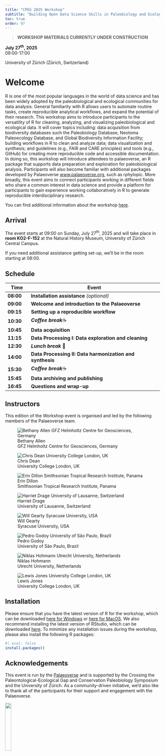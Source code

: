 ```yaml
---
title: "CPEG 2025 Workshop"
subtitle: "Building Open Data Science Skills in Paleobiology and Ecology"
toc: true
order: 97
---
```


> **WORKSHOP MATERIALS CURRENTLY UNDER CONSTRUCTION**

**July 27^th^, 2025**<br>
09:00-17:00

University of Zürich (Zürich, Switzerland)

# Welcome

R is one of the most popular languages in the world of data science and has been widely adopted by the paleobiological and ecological communities for data analysis. General familiarity with R allows users to automate routine tasks, create reproducible analytical workflows, and expand the potential of their research. This workshop aims to introduce participants to the versatility of R for cleaning, analyzing, and visualizing paleobiological and ecological data. It will cover topics including: data acquisition from biodiversity databases such the Paleobiology Database, Neotoma Paleoecology Database, and Global Biodiversity Information Facility; building workflows in R to clean and analyze data; data visualization and synthesis; and guidelines (e.g., FAIR and CARE principles) and tools (e.g., GitHub) for creating more reproducible code and accessible documentation. In doing so, this workshop will introduce attendees to palaeoverse, an R package that supports data preparation and exploration for paleobiological analysis. Participants will also become familiar with additional packages developed by Palaeoverse [www.palaeoverse.org](www.palaeoverse.org), such as rphylopic. More broadly, this event aims to connect participants working in different fields who share a common interest in data science and provide a platform for participants to gain experience working collaboratively in R to generate reproducible interdisciplinary research.

<p>You can find additional information about the workshop [here](https://www.cpeg-cpb25.uzh.ch/en/additional_activities/workshop_1.html).</p>

## Arrival

<p>The event starts at 09:00 on Sunday, July 27^th^, 2025 and will take place in **room KO2-F-152** at the Natural History Museum, University of Zürich Central Campus.</p>
<p>If you need additional assistance getting set-up, we'll be in the room starting at 08:00.</p>

## Schedule

| Time      | Event                                                     |
|-----------|-----------------------------------------------------------|
| **08:00** | **Installation assistance** *(optional)*                  |
| **09:00** | **Welcome and introduction to the Palaeoverse**           |
| **09:15** | **Setting up a reproducible workflow**                    |
| **10:30** | ***Coffee break***☕                                     |
| **10:45** | **Data acquisition**                                      |
| **11:15** | **Data Processing I: Data exploration and cleaning**      |
| **12:30** | ***Lunch break*** 🥪                                     |
| **14:00** | **Data Processing II: Data harmonization and synthesis**  |
| **15:30** | ***Coffee break***☕                                     |
| **15:45** | **Data archiving and publishing**                         |
| **16:45** | **Questions and wrap-up**                                 |


## Instructors

This edition of the Workshop event is organised and led by the following members of the Palaeoverse team.

::: {.grid}

::: {.g-col-4}

![Bethany Allen <br> GFZ Helmholtz Centre for Geosciences, Germany](https://palaeoverse.org/images/logo.png)

:::

::: {.g-col-4}

![Chris Dean <br> University College London, UK](https://palaeoverse.org/images/logo.png)

:::

::: {.g-col-4}

![Erin Dillon <br> Smithsonian Tropical Research Institute, Panama](https://palaeoverse.org/images/logo.png)

:::

::: {.g-col-4}

![Harriet Drage <br> University of Lausanne, Switzerland](https://palaeoverse.org/images/logo.png)

:::

::: {.g-col-4}

![Will Gearty <br> Syracuse University, USA](https://palaeoverse.org/images/logo.png)

:::

::: {.g-col-4}

![Pedro Godoy <br> University of São Paulo, Brazil](https://palaeoverse.org/images/logo.png)

:::

::: {.g-col-4}

![Niklas Hohmann <br> Utrecht University, Netherlands](https://palaeoverse.org/images/logo.png)

:::

::: {.g-col-4}

![Lewis Jones <br> University College London, UK](https://palaeoverse.org/images/logo.png)

:::

:::


## Installation

Please ensure that you have the latest version of R for the workshop, which can be downloaded [here for Windows](https://cran.r-project.org/bin/windows/base/) or [here for MacOS](https://cran.r-project.org/bin/macosx/). We also recommend installing the latest version of RStudio, which can be downloaded [here](https://posit.co/download/rstudio-desktop/). To minimize any installation issues during the workshop, please also install the following R packages:

```R
#| eval: false
install.packages()
```

## Acknowledgements

This event is run by the [Palaeoverse](https://palaeoverse.org) and is supported by the Crossing the Paleontological-Ecological Gap and Conservation Paleobiology Symposium and the University of Zürich. As a community-driven initiative, we'd also like to thank all of the participants for their support and engagement with the Palaeoverse.

![](https://palaeoverse.org/images/logo.png){width="20%"}
